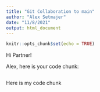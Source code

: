 ```yaml
---
title: "Git Collaboration to main"
author: "Alex Setmajer"
date: "11/8/2021"
output: html_document
---
```


```r
knitr::opts_chunk$set(echo = TRUE)
```

Hi Partner! 

Alex, here is your code chunk:
```r

```

Here is my code chunk
```r

```

